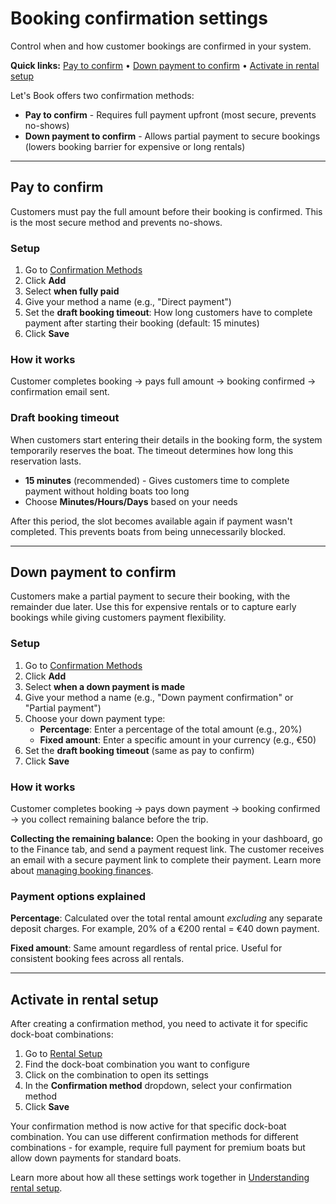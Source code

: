 

# Booking confirmation settings

Control when and how customer bookings are confirmed in your system.

**Quick links:** [Pay to confirm](#pay-to-confirm) • [Down payment to confirm](#down-payment-to-confirm) • [Activate in rental setup](#activate-in-rental-setup)

Let's Book offers two confirmation methods:

- **Pay to confirm** - Requires full payment upfront (most secure, prevents no-shows)
- **Down payment to confirm** - Allows partial payment to secure bookings (lowers booking barrier for expensive or long rentals)

---

## Pay to confirm

Customers must pay the full amount before their booking is confirmed. This is the most secure method and prevents no-shows.

### Setup

1. Go to [Confirmation Methods](https://dashboard.letsbook.app/confirmation-methods)
2. Click **Add**
3. Select **when fully paid**
4. Give your method a name (e.g., "Direct payment")
5. Set the **draft booking timeout**: How long customers have to complete payment after starting their booking (default: 15 minutes)
6. Click **Save**

<InlineVideoPlayer videoSrc={payToConfirmVideo} title="Set opening times" />

### How it works

Customer completes booking → pays full amount → booking confirmed → confirmation email sent.

### Draft booking timeout

When customers start entering their details in the booking form, the system temporarily reserves the boat. The timeout determines how long this reservation lasts.

- **15 minutes** (recommended) - Gives customers time to complete payment without holding boats too long
- Choose **Minutes/Hours/Days** based on your needs

After this period, the slot becomes available again if payment wasn't completed. This prevents boats from being unnecessarily blocked.

---

## Down payment to confirm

Customers make a partial payment to secure their booking, with the remainder due later. Use this for expensive rentals or to capture early bookings while giving customers payment flexibility.

### Setup

1. Go to [Confirmation Methods](https://dashboard.letsbook.app/confirmation-methods)
2. Click **Add**
3. Select **when a down payment is made**
4. Give your method a name (e.g., "Down payment confirmation" or "Partial payment")
5. Choose your down payment type:
    - **Percentage**: Enter a percentage of the total amount (e.g., 20%)
    - **Fixed amount**: Enter a specific amount in your currency (e.g., €50)
6. Set the **draft booking timeout** (same as pay to confirm)
7. Click **Save**

<InlineVideoPlayer videoSrc={downPaymentVideo} />

### How it works

Customer completes booking → pays down payment → booking confirmed → you collect remaining balance before the trip.

**Collecting the remaining balance:** Open the booking in your dashboard, go to the Finance tab, and send a payment request link. The customer receives an email with a secure payment link to complete their payment. Learn more about [managing booking finances](/guides/day-to-day/bookings/manage-booking-finances).

### Payment options explained

**Percentage**: Calculated over the total rental amount _excluding_ any separate deposit charges. For example, 20% of a €200 rental = €40 down payment.

**Fixed amount**: Same amount regardless of rental price. Useful for consistent booking fees across all rentals.

---

## Activate in rental setup

After creating a confirmation method, you need to activate it for specific dock-boat combinations:

1. Go to [Rental Setup](https://dashboard.letsbook.app/rental-setup)
2. Find the dock-boat combination you want to configure
3. Click on the combination to open its settings
4. In the **Confirmation method** dropdown, select your confirmation method
5. Click **Save**

Your confirmation method is now active for that specific dock-boat combination. You can use different confirmation methods for different combinations - for example, require full payment for premium boats but allow down payments for standard boats.

Learn more about how all these settings work together in [Understanding rental setup](/guides/settings/understanding-rental-setup).
